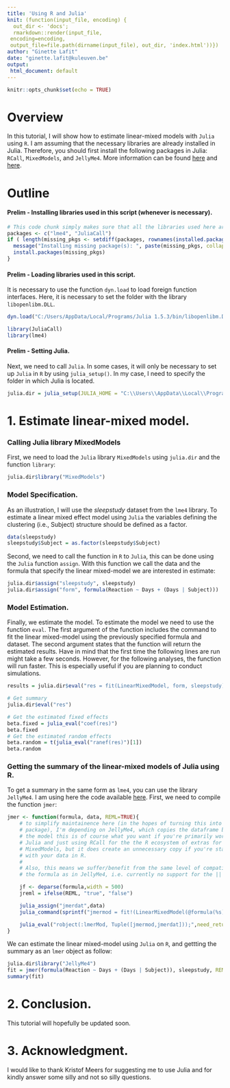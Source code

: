 ---
title: 'Using R and Julia'
knit: (function(input_file, encoding) {
  out_dir <- 'docs';
  rmarkdown::render(input_file,
 encoding=encoding,
 output_file=file.path(dirname(input_file), out_dir, 'index.html'))})
author: "Ginette Lafit"
date: "ginette.lafit@kuleuven.be"
output:
 html_document: default
---

```{r setup, include=FALSE}
knitr::opts_chunk$set(echo = TRUE)
```

# Overview

In this tutorial, I will show how to estimate linear-mixed models with `Julia` using `R`. I am assuming that the necessary libraries are already installed in Julia. Therefore, you should first install the following packages in Julia: `RCall`, `MixedModels`, and `JellyMe4`. More information can be found [here](https://rpubs.com/dmbates/377897) and [here](https://github.com/palday/JellyMe4.jl).

# Outline


#### Prelim - Installing libraries used in this script (whenever is necessary).

```{r, echo=TRUE, warning=TRUE, results="hide", message=FALSE}
# This code chunk simply makes sure that all the libraries used here are installed.
packages <- c("lme4", "JuliaCall")
if ( length(missing_pkgs <- setdiff(packages, rownames(installed.packages()))) > 0) {
  message("Installing missing package(s): ", paste(missing_pkgs, collapse = ", "))
  install.packages(missing_pkgs)
}
```

#### Prelim - Loading libraries used in this script.

It is necessary to use the function `dyn.load` to load foreign function interfaces. Here, it is necessary to set the folder with the library `libopenlibm.DLL`.

```{r, echo=TRUE, warning=TRUE, results="hide", message=FALSE}
dyn.load("C:/Users/AppData/Local/Programs/Julia 1.5.3/bin/libopenlibm.DLL")

library(JuliaCall)
library(lme4)
```

#### Prelim - Setting Julia.

Next, we need to call `Julia`. In some cases, it will only be necessary to set up `Julia` in `R` by using `julia_setup()`. In my case, I need to specify the folder in which Julia is located.

```{r, echo=TRUE, warning=TRUE, results="hide", message=FALSE}
julia.dir = julia_setup(JULIA_HOME = "C:\\Users\\AppData\\Local\\Programs\\Julia 1.5.3\\bin")
```


# 1. Estimate linear-mixed model.

### Calling Julia library MixedModels

First, we need to load the `Julia` library `MixedModels` using `julia.dir` and the function `library`:

```{r, echo=TRUE, warning=FALSE, eval=TRUE}
julia.dir$library("MixedModels")
```

### Model Specification.

As an illustration, I will use the *sleepstudy* dataset from the `lme4` library. To estimate a linear mixed effect model using `Julia` the variables defining the clustering (i.e., Subject) structure should be defined as a factor. 

```{r, echo=TRUE, warning=FALSE, eval=TRUE}
data(sleepstudy)
sleepstudy$Subject = as.factor(sleepstudy$Subject)
```

Second, we need to call the function in `R` to `Julia`, this can be done using the `Julia` function `assign`. With this function we call the data and the formula that specify the linear mixed-model we are interested in estimate:  


```{r, echo=TRUE, warning=FALSE, eval=TRUE}
julia.dir$assign("sleepstudy", sleepstudy)
julia.dir$assign("form", formula(Reaction ~ Days + (Days | Subject)))
```

### Model Estimation.

Finally, we estimate the model. To estimate the model we need to use the function `eval`. The first argument of the function includes the command to fit the linear mixed-model using the previously specified formula and dataset. The second argument states that the function will return the estimated results. Have in mind that the first time the following lines are run might take a few seconds. However, for the following analyses, the function will run faster. This is especially useful if you are planning to conduct simulations. 

```{r, echo=TRUE, warning=FALSE, eval=TRUE}
results = julia.dir$eval("res = fit(LinearMixedModel, form, sleepstudy)",need_return = c("Julia"))

# Get summary 
julia.dir$eval("res")

# Get the estimated fixed effects
beta.fixed = julia_eval("coef(res)")
beta.fixed 
# Get the estimated random effects
beta.random = t(julia_eval("ranef(res)")[1])
beta.random
```

### Getting the summary of the linear-mixed models of Julia using R.

To get a summary in the same form as `lme4`, you can use the library `JellyMe4`. I am using here the code available [here](https://rdrr.io/github/palday/jlme/src/R/JellyMe4.R). First, we need to compile the function `jmer`:

```{r, echo=TRUE, warning=FALSE, eval=TRUE}
jmer <- function(formula, data, REML=TRUE){
    # to simplify maintainence here (in the hopes of turning this into a real
    # package), I'm depending on JellyMe4, which copies the dataframe back with
    # the model this is of course what you want if you're primarily working in
    # Julia and just using RCall for the the R ecosystem of extras for
    # MixedModels, but it does create an unnecessary copy if you're starting
    # with your data in R.
    #
    # Also, this means we suffer/benefit from the same level of compatibility in
    # the formula as in JellyMe4, i.e. currently no support for the ||

    jf <- deparse(formula,width = 500)
    jreml = ifelse(REML, "true", "false")

    julia_assign("jmerdat",data)
    julia_command(sprintf("jmermod = fit!(LinearMixedModel(@formula(%s),jmerdat),REML=%s);",jf,jreml))

    julia_eval("robject(:lmerMod, Tuple([jmermod,jmerdat]));",need_return="R")
}
```

We can estimate the linear mixed-model using `Julia` on `R`, and gettting the summary as an `lmer` object as follow:

```{r, echo=TRUE, warning=FALSE, eval=TRUE}
julia.dir$library("JellyMe4")
fit = jmer(formula(Reaction ~ Days + (Days | Subject)), sleepstudy, REML=TRUE)
summary(fit)
```

# 2. Conclusion.

This tutorial will hopefully be updated soon.

# 3. Acknowledgment.

I would like to thank Kristof Meers for suggesting me to use Julia and for kindly answer some silly and not so silly questions. 


